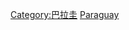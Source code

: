 {{Catnav|頁面分類|地理|国家|按國家分類|各國政治}}
{{Catnav|頁面分類|各種主題的頁面分類|按國家分類|各國政治}}
{{Commons category|Politics of Paraguay}}

[[Category:巴拉圭|Category:巴拉圭]]
[[Category:南美洲各国政治|Paraguay]]